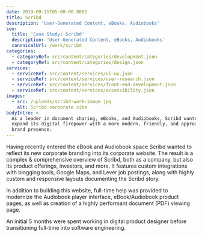 ```yaml
---
date: 2019-09-15T05:00:00.000Z
title: Scribd
description: 'User-Generated Content, eBooks, Audiobooks'
seo:
  title: 'Case Study: Scribd'
  description: 'User-Generated Content, eBooks, Audiobooks'
  canonicalUrl: /work/scribd
categories:
  - categoryRef: src/content/categories/development.json
  - categoryRef: src/content/categories/design.json
services:
  - serviceRef: src/content/services/ui-ux.json
  - serviceRef: src/content/services/user-research.json
  - serviceRef: src/content/services/front-end-development.json
  - serviceRef: src/content/services/accessibility.json
images:
  - src: /uploads/scribd-work-image.jpg
    alt: Scribd corporate site
bodyIntro: >
  As a leader in document sharing, eBooks, and Audiobooks, Scribd wanted to
  expand its digital firepower with a more modern, friendly, and approachable
  brand presence.
---
```


<CallToAction href="https://web.archive.org/web/20190823043040/https://www.scribd.com/about" label="View Corporate Website (Archive)" />

Having recently entered the eBook and Audiobook space Scribd wanted to reflect its new corporate branding into its corporate website. The result is a complex & comprehensive overview of Scribd, both as a company, but also its product offerings, investors, and more. It features custom integrations with blogging tools, Google Maps, and Lever job postings, along with highly custom and responsive layouts documenting the Scribd story.

In addition to building this website, full-time help was provided to modernize the Audiobook player interface, eBook/Audiobook product pages, as well as creation of a highly performant document (PDF) viewing page.

An initial 5 months were spent working in digital product designer before transitioning full-time into software engineering.
